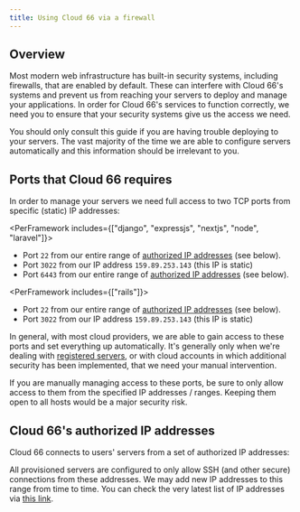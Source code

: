 ```yaml
---
title: Using Cloud 66 via a firewall
---
```


## Overview

Most modern web infrastructure has built-in security systems, including firewalls, that are enabled by default. These can interfere with Cloud 66's systems and prevent us from reaching your servers to deploy and manage your applications. In order for Cloud 66's services to function correctly, we need you to ensure that your security systems give us the access we need.

<Callout type="warning" title="This guide may not apply to you">
You should only consult this guide if you are having trouble deploying to your servers. The vast majority of the time we are able to configure servers automatically and this information should be irrelevant to you. 
</Callout>

## Ports that Cloud 66 requires

In order to manage your servers we need full access to two TCP ports from specific (static) IP addresses:

<PerFramework includes={["django", "expressjs", "nextjs", "node", "laravel"]}>
- Port `22` from our entire range of [authorized IP addresses](#cloud-66s-authorized-ip-addresses) (see below).
- Port `3022` from our IP address `159.89.253.143` (this IP is static)
- Port `6443` from our entire range of [authorized IP addresses](#cloud-66s-authorized-ip-addresses) (see below).
</PerFramework>

<PerFramework includes={["rails"]}>
- Port `22` from our entire range of [authorized IP addresses](#cloud-66s-authorized-ip-addresses) (see below).
- Port `3022` from our IP address `159.89.253.143` (this IP is static)
</PerFramework>

In general, with most cloud providers, we are able to gain access to these ports and set everything up automatically. It's generally only when we're dealing with [registered servers](/docs/servers/registered-servers), or with cloud accounts in which additional security has been implemented, that we need your manual intervention. 

<Callout type="error" title="Specify IP addresses">
If you are manually managing access to these ports, be sure to only allow access to them from the specified IP addresses / ranges. Keeping them open to all hosts would be a major security risk. 
</Callout>

## Cloud 66's authorized IP addresses

Cloud 66 connects to users' servers from a set of authorized IP addresses:

<IpList >
</IpList>

All provisioned servers are configured to only allow SSH (and other secure) connections from these addresses. We may add new IP addresses to this range from time to time. You can check the very latest list of IP addresses via [this link](https://app.cloud66.com/authorized_ips).